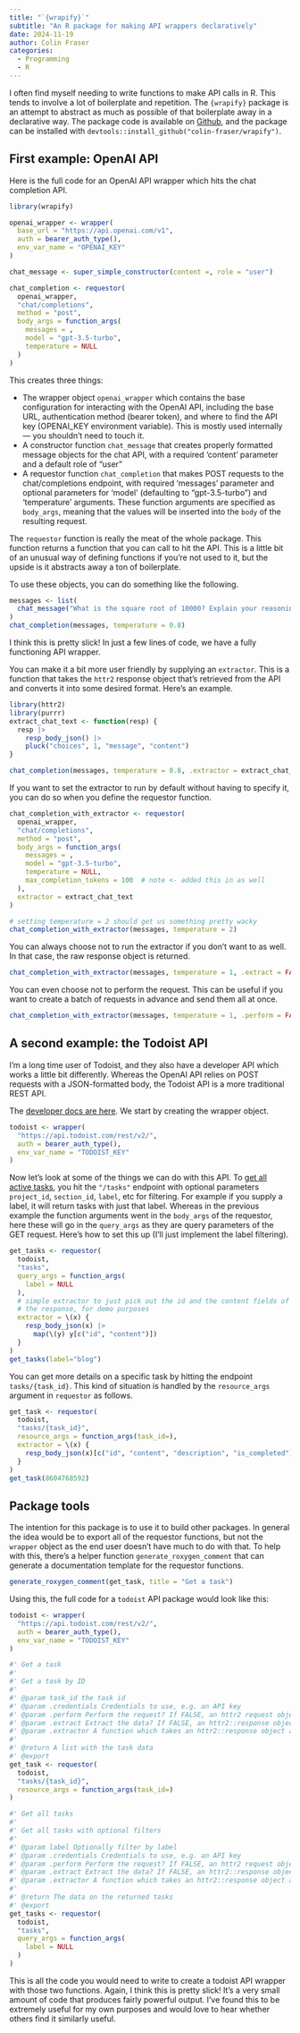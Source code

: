 ```yaml
---
title: "`{wrapify}`"
subtitle: "An R package for making API wrappers declaratively"
date: 2024-11-19
author: Colin Fraser
categories: 
  - Programming
  - R
---
```


I often find myself needing to write functions to make API calls in R. This tends to involve a lot of boilerplate and repetition. The `{wrapify}` package is an attempt to abstract as much as possible of that boilerplate away in a declarative way. The package code is available on [Github](https://github.com/colin-fraser/wrapify/), and the package can be installed with `devtools::install_github("colin-fraser/wrapify")`.

## First example: OpenAI API

Here is the full code for an OpenAI API wrapper which hits the chat completion API.

```r
library(wrapify)

openai_wrapper <- wrapper(
  base_url = "https://api.openai.com/v1",
  auth = bearer_auth_type(),
  env_var_name = "OPENAI_KEY"
)

chat_message <- super_simple_constructor(content =, role = "user")

chat_completion <- requestor(
  openai_wrapper,
  "chat/completions",
  method = "post",
  body_args = function_args(
    messages = ,
    model = "gpt-3.5-turbo",
    temperature = NULL
  )
)
```

This creates three things:

- The wrapper object `openai_wrapper` which contains the base configuration for interacting with the OpenAI API, including the base URL, authentication method (bearer token), and where to find the API key (OPENAI_KEY environment variable). This is mostly used internally --- you shouldn't need to touch it.
- A constructor function `chat_message` that creates properly formatted message objects for the chat API, with a required 'content' parameter and a default role of "user"
- A requestor function `chat_completion` that makes POST requests to the chat/completions endpoint, with required 'messages' parameter and optional parameters for 'model' (defaulting to "gpt-3.5-turbo") and 'temperature' arguments. These function arguments are specified as `body_args`, meaning that the values will be inserted into the `body` of the resulting request.

The `requestor` function is really the meat of the whole package. This function returns a function that you can call to hit the API. This is a little bit of an unusual way of defining functions if you're not used to it, but the upside is it abstracts away a ton of boilerplate.

To use these objects, you can do something like the following.

```r
messages <- list(
  chat_message("What is the square root of 10000? Explain your reasoning.")
)
chat_completion(messages, temperature = 0.8)
```

I think this is pretty slick! In just a few lines of code, we have a fully functioning API wrapper.

You can make it a bit more user friendly by supplying an `extractor`. This is a function that takes the `httr2` response object that's retrieved from the API and converts it into some desired format. Here's an example.

```r
library(httr2)
library(purrr)
extract_chat_text <- function(resp) {
  resp |> 
    resp_body_json() |> 
    pluck("choices", 1, "message", "content")
}

chat_completion(messages, temperature = 0.8, .extractor = extract_chat_text)
```

If you want to set the extractor to run by default without having to specify it, you can do so when you define the requestor function.

```r
chat_completion_with_extractor <- requestor(
  openai_wrapper,
  "chat/completions",
  method = "post",
  body_args = function_args(
    messages = ,
    model = "gpt-3.5-turbo",
    temperature = NULL,
    max_completion_tokens = 100  # note <- added this in as well
  ),
  extractor = extract_chat_text
)

# setting temperature = 2 should get us something pretty wacky
chat_completion_with_extractor(messages, temperature = 2)
```
You can always choose not to run the extractor if you don't want to as well. In that case, the raw response object is returned.

```r
chat_completion_with_extractor(messages, temperature = 1, .extract = FALSE)
```
You can even choose not to perform the request. This can be useful if you want to create a batch of requests in advance and send them all at once.

```r
chat_completion_with_extractor(messages, temperature = 1, .perform = FALSE)
```
## A second example: the Todoist API

I'm a long time user of Todoist, and they also have a developer API which works a little bit differently. Whereas the OpenAI API relies on POST requests with a JSON-formatted body, the Todoist API is a more traditional REST API.

The [developer docs are here](https://developer.todoist.com/rest/v2/). We start by creating the wrapper object.

```r
todoist <- wrapper(
  "https://api.todoist.com/rest/v2/",
  auth = bearer_auth_type(),
  env_var_name = "TODOIST_KEY"
)
```

Now let's look at some of the things we can do with this API. To [get all active tasks](https://developer.todoist.com/rest/v2/#tasks), you hit the `"/tasks"` endpoint with optional parameters `project_id`, `section_id`, `label`, etc for filtering. For example if you supply a label, it will return tasks with just that label. Whereas in the previous example the function arguments went in the `body_args` of the requestor, here these will go in the `query_args` as they are query parameters of the GET request. Here's how to set this up (I'll just implement the label filtering).


```r
get_tasks <- requestor(
  todoist,
  "tasks",
  query_args = function_args(
    label = NULL
  ),
  # simple extractor to just pick out the id and the content fields of
  # the response, for demo purposes
  extractor = \(x) {
    resp_body_json(x) |> 
      map(\(y) y[c("id", "content")])
  }
)
get_tasks(label="blog")
```
You can get more details on a specific task by hitting the endpoint `tasks/{task_id}`. This kind of situation is handled by the `resource_args` argument in `requestor` as follows.

```r
get_task <- requestor(
  todoist,
  "tasks/{task_id}",
  resource_args = function_args(task_id=),
  extractor = \(x) {
    resp_body_json(x)[c("id", "content", "description", "is_completed")]
  }
)
get_task(8604768592)
```

## Package tools

The intention for this package is to use it to build other packages. In general the idea would be to export all of the requestor functions, but not the `wrapper` object as the end user doesn't have much to do with that. To help with this, there's a helper function `generate_roxygen_comment` that can generate a documentation template for the requestor functions.

```r
generate_roxygen_comment(get_task, title = "Get a task")
```

Using this, the full code for a `todoist` API package would look like this:

```r
todoist <- wrapper(
  "https://api.todoist.com/rest/v2/",
  auth = bearer_auth_type(),
  env_var_name = "TODOIST_KEY"
)

#' Get a task
#' 
#' Get a task by ID
#' 
#' @param task_id the task id
#' @param .credentials Credentials to use, e.g. an API key
#' @param .perform Perform the request? If FALSE, an httr2 request object is returned.
#' @param .extract Extract the data? If FALSE, an httr2::response object is returned
#' @param .extractor A function which takes an httr2::response object and returns the desired data
#' 
#' @return A list with the task data
#' @export
get_task <- requestor(
  todoist,
  "tasks/{task_id}",
  resource_args = function_args(task_id=)
)

#' Get all tasks
#' 
#' Get all tasks with optional filters
#' 
#' @param label Optionally filter by label
#' @param .credentials Credentials to use, e.g. an API key
#' @param .perform Perform the request? If FALSE, an httr2 request object is returned.
#' @param .extract Extract the data? If FALSE, an httr2::response object is returned
#' @param .extractor A function which takes an httr2::response object and returns the desired data
#' 
#' @return The data on the returned tasks
#' @export
get_tasks <- requestor(
  todoist,
  "tasks",
  query_args = function_args(
    label = NULL
  )
)
```

This is all the code you would need to write to create a todoist API wrapper with those two functions. Again, I think this is pretty slick! It's a very small amount of code that produces fairly powerful output. I've found this to be extremely useful for my own purposes and would love to hear whether others find it similarly useful.
